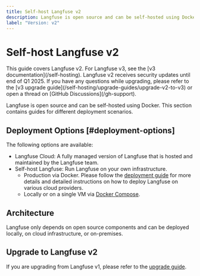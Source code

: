 ```yaml
---
title: Self-host Langfuse v2
description: Langfuse is open source and can be self-hosted using Docker. This section contains guides for different deployment scenarios.
label: "Version: v2"
---
```


# Self-host Langfuse v2

<Callout type="info">
  This guide covers Langfuse v2. For Langfuse v3, see the [v3
  documentation](/self-hosting). Langfuse v2 receives security updates until end
  of Q1 2025. If you have any questions while upgrading, please refer to the [v3
  upgrade guide](/self-hosting/upgrade-guides/upgrade-v2-to-v3) or open a thread
  on [GitHub Discussions](/gh-support).
</Callout>

Langfuse is open source and can be self-hosted using Docker. This section contains guides for different deployment scenarios.

## Deployment Options [#deployment-options]

The following options are available:

- Langfuse Cloud: A fully managed version of Langfuse that is hosted and maintained by the Langfuse team.
- Self-host Langfuse: Run Langfuse on your own infrastructure.
  - Production via Docker. Please follow the [deployment guide](/self-hosting/v2/deployment-guide) for more details and detailed instructions on how to deploy Langfuse on various cloud providers.
  - Locally or on a single VM via [Docker Compose](/self-hosting/v2/docker-compose).

## Architecture

Langfuse only depends on open source components and can be deployed locally, on cloud infrastructure, or on-premises.


<ArchitectureDiagram />

## Upgrade to Langfuse v2

If you are upgrading from Langfuse v1, please refer to the [upgrade guide](/self-hosting/upgrade/upgrade-guides/upgrade-v1-to-v2).
